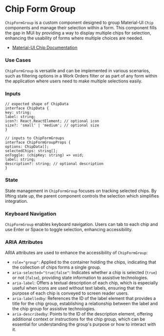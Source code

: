 
<Meta title="Form Groups/ChipFormGroup/Intro" />

# Chip Form Group

`ChipFormGroup` is a custom component designed to group Material-UI `Chip` components and manage their selection within a form. This component fills the gap in MUI by providing a way to display multiple chips for selection, enhancing the usability of forms where multiple choices are needed.
- [Material-UI Chip Documentation](https://mui.com/material-ui/react-chip/)

### Use Cases

`ChipFormGroup` is versatile and can be implemented in various scenarios, such as filtering options in a Work Orders filter or as part of any form within the application where users need to make multiple selections easily.

### Inputs

```
// expected shape of ChipData
interface ChipData {
key: string;
label: string;
icon?: React.ReactElement; // optional icon
size?: 'small' | 'medium'; // optional size
}

// inputs to ChipFormGroups
interface ChipFormGroupProps {
options: ChipData[];
selectedChips: string[];
onToggle: (chipKey: string) => void;
label: string;
description?: string; // optional description
}
```

### State

State management in `ChipFormGroup` focuses on tracking selected chips. 
By lifting state up, the parent component controls the selection which simplifies integration.

### Keyboard Navigation

`ChipFormGroup` enables keyboard navigation. Users can tab to each chip and use Enter or Space to toggle selection, enhancing accessibility.

### ARIA Attributes

ARIA attributes are used to enhance the accessibility of `ChipFormGroup`:

- `role="group"`: Applied to the container holding the chips, indicating that the collection of chips forms a single group.
- `aria-selected="true|false"`: Indicates whether a chip is selected (`true`) or not (`false`), providing state information to assistive technologies.
- `aria-label`: Offers a textual description of each chip, which is especially useful when icons are used without text labels, ensuring that the purpose of each chip is conveyed to screen reader users.
- `aria-labelledby`: References the ID of the label element that provides a title for the chip group, establishing a relationship between the label and the chip group for assistive technologies.
- `aria-describedby`: Points to the ID of the description element, offering additional context or instructions for the chip group, which can be essential for understanding the group's purpose or how to interact with it.
